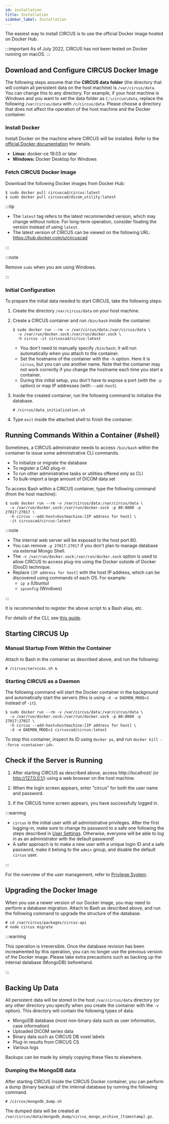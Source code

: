```yaml
---
id: installation
title: Installation
sidebar_label: Installation
---
```


The easiest way to install CIRCUS is to use the official Docker image hosted on Docker Hub.

:::important
As of July 2022, CIRCUS has not been tested on Docker running on macOS.
:::

## Download and Configure CIRCUS Docker Image

The following steps assume that the **CIRCUS data folder** (the directory that will contain all persistent data on the host machine) is `/var/circus/data`. You can change this to any directory. For example, if your host machine is Windows and you want to set the data folder as `C:\circus\data`, replace the following `/var/circus/data` with `/c/circus/data`. Please choose a directory that does not affect the operation of the host machine and the Docker container.

### Install Docker

Install Docker on the machine where CIRCUS will be installed. Refer to the [official Docker documentation](https://docs.docker.com/get-docker/) for details.

- **Linux:** docker-ce 19.03 or later
- **Windows:** Docker Desktop for Windows

### Fetch CIRCUS Docker Image

Download the following Docker images from Docker Hub:

```shell-session
$ sudo docker pull circuscad/circus:latest
$ sudo docker pull circuscad/dicom_utility:latest
```

:::tip

- The `latest` tag refers to the latest recommended version, which may change without notice. For long-term operation, consider fixating the version instead of using `latest`.
- The latest version of CIRCUS can be viewed on the following URL: https://hub.docker.com/u/circuscad

:::

:::note

Remove `sudo` when you are using Windows.

:::

### Initial Configuration

To prepare the initial data needed to start CIRCUS, take the following steps:

1. Create the directory `/var/circus/data` on your host machine.

1. Create a CIRCUS container and run `/bin/bash` inside the container.

   ```shell-session
   $ sudo docker run --rm -v /var/circus/data:/var/circus/data \
     -v /var/run/docker.sock:/var/run/docker.sock \
     -h circus -it circuscad/circus:latest
   ```

   - You don't need to manually specify `/bin/bash`; it will run automatically when you attach to the container.
   - Set the hostname of the container with the `-h` option. Here it is `circus`, but you can use another name. Note thet the container may not work correctly if you change the hostname each time you start a container.
   - During this initial setup, you don't have to expose a port (with the `-p` option) or map IP addresses (with `--add-host`).

1. Inside the created container, run the following command to initialize the database.

   ```shell-session title="Inside the container"
   # /circus/data_initialization.sh
   ```

1. Type `exit` inside the attached shell to finish the container.

## Running Commands Within a Container {#shell}

Sometimes, a CIRCUS administrator needs to access `/bin/bash` within the container to issue some administrative CLI commands.

- To initialize or migrate the database
- To register a CAD plug-in
- To run other administrative tasks or utilities offered only as CLI
- To bulk-import a large amount of DICOM data set

To access Bash within a CIRCUS container, type the following command (from the host machine):

```shell-session
$ sudo docker run --rm -v /var/circus/data:/var/circus/data \
  -v /var/run/docker.sock:/var/run/docker.sock -p 80:8000 -p 27017:27017 \
  -h circus --add-host=hostmachine:[IP address for host] \
  -it circuscad/circus:latest
```

:::note

- The internal web server will be exposed to the host port 80.
- You can remove `-p 27017:27017` if you don't plan to manage database via external Mongo Shell.
- The `-v /var/run/docker.sock:/var/run/docker.sock` option is used to allow CIRCUS to access plug-ins using the Docker outside of Docker (DooD) technique.
- Replace `[IP address for host]` with the host IP address, which can be discovered using commands of each OS. For example:
  - `ip a` (Ubuntu)
  - `ipconfig` (Windows)

:::

It is recommended to register the above script to a Bash alias, etc.

For details of the CLI, see [this guide](./admin-cli.md).

## Starting CIRCUS Up

### Manual Startup From Within the Container

Attach to Bash in the container as described above, and run the following:

```shell-session title="Inside the container"
# /circus/services.sh &
```

### Starting CIRCUS as a Daemon

The following command will start the Docker container in the background and automatically start the servers (this is using `-d -e DAEMON_MODE=1` instead of `-it`).

```shell-session
$ sudo docker run --rm -v /var/circus/data:/var/circus/data \
  -v /var/run/docker.sock:/var/run/docker.sock -p 80:8000 -p 27017:27017 \
  -h circus --add-host=hostmachine:[IP address for host] \
  -d -e DAEMON_MODE=1 circuscad/circus:latest
```

To stop this container, inspect its ID using `docker ps`, and run `docker kill --force <container-id>`.

## Check if the Server is Running

1. After starting CIRCUS as described above, access http://localhost/ (or http://127.0.0.1/) using a web browser on the host machine.

1. When the login screen appears, enter "circus" for both the user name and password.

1. If the CIRCUS home screen appears, you have successfully logged in.

:::warning

- `circus` is the initial user with all administrative privileges. After the first logging-in, make sure to change its password to a safe one following the steps described in [User Settings](./user-settings.md). Otherwise, everyone will be able to log in as an administrator with the default password!
- A safer approach is to make a new user with a unique login ID and a safe password, make it belong to the `admin` group, and disable the default `circus` user.

:::

For the overview of the user management, refer to [Privilege System](./privileges.md).

## Upgrading the Docker Image

When you use a newer version of our Docker image, you may need to perform a database migration. Attach to Bash as described above, and run the following command to upgrade the structure of the database.

```shell-session title="Inside the container"
# cd /var/circus/packages/circus-api
# node circus migrate
```

:::warning

This operation is irreversible. Once the database revision has been increamented by this operation, you can no longer use the previous version of the Docker image. Please take extra precautions such as backing up the internal database (MongoDB) beforehand.

:::

## Backing Up Data

All persistent data will be stored in the host `/var/circus/data` directory (or any other directory you specify when you create the container with the `-v` option). This directory will contain the following types of data:

- MongoDB database (most non-binary data such as user information, case information)
- Uploaded DICOM series data
- Binary data such as CIRCUS DB voxel labels
- Plug-in results from CIRCUS CS
- Various logs

Backups can be made by simply copying these files to elsewhere.

### Dumping the MongoDB data

After starting CIRCUS inside the CIRCUS Docker container, you can perform a dump (binary backup) of the internal database by running the following command.

```shell-session
# /circus/mongodb_dump.sh
```

The dumped data will be created at `/var/circus/data/mongodb_dump/circus_mongo_archive_[timestamp].gz`.
